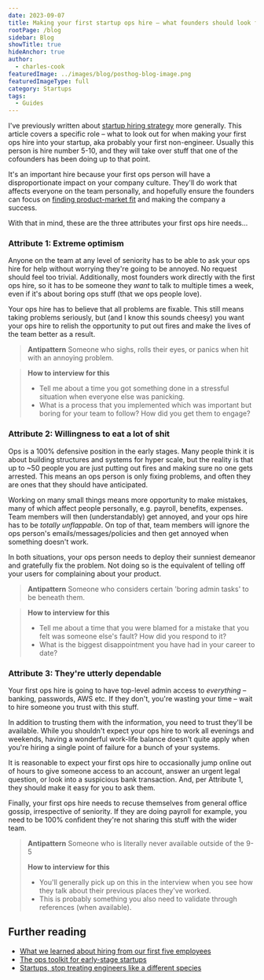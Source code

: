 ```yaml
---
date: 2023-09-07
title: Making your first startup ops hire – what founders should look for
rootPage: /blog
sidebar: Blog
showTitle: true
hideAnchor: true
author:
  - charles-cook
featuredImage: ../images/blog/posthog-blog-image.png
featuredImageType: full
category: Startups
tags:
  - Guides
---
```


I've previously written about [startup hiring strategy](/blog/early-stage-startup-hiring-strategy) more generally. This article covers a specific role – what to look out for when making your first ops hire into your startup, aka probably your first non-engineer. Usually this person is hire number 5-10, and they will take over stuff that one of the cofounders has been doing up to that point.

It's an important hire because your first ops person will have a disproportionate impact on your company culture. They'll do work that affects everyone on the team personally, and hopefully ensure the founders can focus on [finding product-market fit](/blog/product-market-fit-game) and making the company a success. 

With that in mind, these are the three attributes your first ops hire needs...

### Attribute 1: Extreme optimism

Anyone on the team at any level of seniority has to be able to ask your ops hire for help without worrying they're going to be annoyed. No request should feel too trivial. Additionally, most founders work directly with the first ops hire, so it has to be someone they _want_ to talk to multiple times a week, even if it's about boring ops stuff (that we ops people love).

Your ops hire has to believe that all problems are fixable. This still means taking problems seriously, but (and I know this sounds cheesy) you want your ops hire to relish the opportunity to put out fires and make the lives of the team better as a result.

> **Antipattern**
> Someone who sighs, rolls their eyes, or panics when hit with an annoying problem.

> **How to interview for this**
> - Tell me about a time you got something done in a stressful situation when everyone else was panicking.
> - What is a process that you implemented which was important but boring for your team to follow? How did you get them to engage?

### Attribute 2: Willingness to eat a lot of shit

Ops is a 100% defensive position in the early stages. Many people think it is about building structures and systems for hyper scale, but the reality is that up to ~50 people you are just putting out fires and making sure no one gets arrested. This means an ops person is only fixing problems, and often they are ones that they should have anticipated.

Working on many small things means more opportunity to make mistakes, many of which affect people personally, e.g. payroll, benefits, expenses. Team members will then (understandably) get annoyed, and your ops hire has to be _totally unflappable_. On top of that, team members will ignore the ops person's emails/messages/policies and then get annoyed when something doesn't work.

In both situations, your ops person needs to deploy their sunniest demeanor and gratefully fix the problem. Not doing so is the equivalent of telling off your users for complaining about your product.

> **Antipattern**
> Someone who considers certain 'boring admin tasks' to be beneath them.

> **How to interview for this**
> - Tell me about a time that you were blamed for a mistake that you felt was someone else's fault? How did you respond to it?
> - What is the biggest disappointment you have had in your career to date?

### Attribute 3: They're utterly dependable

Your first ops hire is going to have top-level admin access to _everything_ – banking, passwords, AWS etc. If they don't, you're wasting your time – wait to hire someone you trust with this stuff.

In addition to trusting them with the information, you need to trust they'll be available. While you shouldn't expect your ops hire to work all evenings and weekends, having a wonderful work-life balance doesn't quite apply when you're hiring a single point of failure for a bunch of your systems. 

It is reasonable to expect your first ops hire to occasionally jump online out of hours to give someone access to an account, answer an urgent legal question, or look into a suspicious bank transaction. And, per Attribute 1, they should make it easy for you to ask them. 

Finally, your first ops hire needs to recuse themselves from general office gossip, irrespective of seniority. If they are doing payroll for example, you need to be 100% confident they're not sharing this stuff with the wider team.

> **Antipattern**
> Someone who is literally never available outside of the 9-5
>
> **How to interview for this**
> - You'll generally pick up on this in the interview when you see how they talk about their previous places they've worked.
> - This is probably something you also need to validate through references (when available). 

## Further reading

- [What we learned about hiring from our first five employees](https://posthog.com/blog/posthog-first-five)
- [The ops toolkit for early-stage startups](https://posthog.com/blog/startup-ops-toolkit)
- [Startups, stop treating engineers like a different species](https://posthog.com/blog/stop-treating-engineers-differently)

